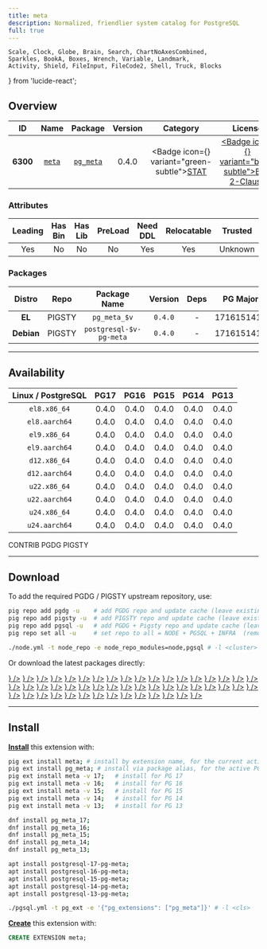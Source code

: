 ```yaml
---
title: meta
description: Normalized, friendlier system catalog for PostgreSQL
full: true
---
```


    Scale, Clock, Globe, Brain, Search, ChartNoAxesCombined,
    Sparkles, BookA, Boxes, Wrench, Variable, Landmark,
    Activity, Shield, FileInput, FileCode2, Shell, Truck, Blocks
} from 'lucide-react';

## Overview

| <TooltipIconButton tooltip="Extension unique identifier" side="top">ID</TooltipIconButton> | <TooltipIconButton tooltip="Extension name" side="top">Name</TooltipIconButton> | <TooltipIconButton tooltip="Package name for installation" side="top">Package</TooltipIconButton> | <TooltipIconButton tooltip="Latest available extension version" side="top">Version</TooltipIconButton> | <TooltipIconButton tooltip="Extension category" side="top">Category</TooltipIconButton> | <TooltipIconButton tooltip="Open source license" side="top">License</TooltipIconButton> | <TooltipIconButton tooltip="Programming language" side="top">Lang</TooltipIconButton> |
|:--------:|:--------:|:----------:|:--------------:|:---------------------------------------:|:------------------------------------------------------:|:----:|
| **6300** | [`meta`](https://github.com/aquameta/meta) | [`pg_meta`](/ext/meta) | 0.4.0 | <Badge icon={<Activity />} variant="green-subtle"><a href="/ext/stat" className="no-underline">STAT</a></Badge> | <a href="/ext/list/license#bsd-2-clause" className="no-underline"><Badge icon={<Scale />} variant="blue-subtle">BSD 2-Clause</Badge></a> | <a href="/ext/list/lang#sql"><Badge icon={<FileCode2 />} variant="green-subtle">SQL</Badge></a> |

### Attributes

| <TooltipIconButton tooltip="The Primary Leading extension in the Package" side="top">Leading</TooltipIconButton> | <TooltipIconButton tooltip="Contains binary utils" side="top">Has Bin</TooltipIconButton> | <TooltipIconButton tooltip="Contains .so shared library files" side="top">Has Lib</TooltipIconButton> | <TooltipIconButton tooltip="Requires preloading via shared_preload_libraries" side="top">PreLoad</TooltipIconButton> | <TooltipIconButton tooltip="Requires CREATE EXTENSION DDL command" side="top">Need DDL</TooltipIconButton> | <TooltipIconButton tooltip="Can be installed in any schema" side="top">Relocatable</TooltipIconButton> | <TooltipIconButton tooltip="Can be created by non-superuser" side="top">Trusted</TooltipIconButton> | <TooltipIconButton tooltip="Schemas used by this extension" side="top">Schemas</TooltipIconButton> |
|:-------:|:-------:|:-------:|:-------:|:--------:|:-----------:|:-------:|:-------:|
| Yes | No | No | No | Yes | Yes | Unknown | - |

### Packages

| <TooltipIconButton tooltip="Linux distribution family, EL or Debian" side="top">Distro</TooltipIconButton> | <TooltipIconButton tooltip="Package repository" side="top">Repo</TooltipIconButton> | <TooltipIconButton tooltip="The RPM/DEB Package Name Pattern (replace $v with real pg major)" side="top">Package Name</TooltipIconButton> | <TooltipIconButton tooltip="Latest package version" side="top">Version</TooltipIconButton> | <TooltipIconButton tooltip="RPM/DEB Package dependencies" side="top">Deps</TooltipIconButton> | <TooltipIconButton tooltip="Available in these PostgreSQL Major Versions" side="top">PG Major</TooltipIconButton> |
|:----------:|:--------:|:------------------------:|:-----------:|:------------:|:------------------:|
|   **EL**   | <Badge variant="amber-subtle"><span className="font-bold">PIGSTY</span></Badge> | `pg_meta_$v` | `0.4.0` | - | <Badge variant="green-subtle">17</Badge><Badge variant="green-subtle">16</Badge><Badge variant="green-subtle">15</Badge><Badge variant="green-subtle">14</Badge><Badge variant="green-subtle">13</Badge> |
| **Debian** | <Badge variant="amber-subtle"><span className="font-bold">PIGSTY</span></Badge> | `postgresql-$v-pg-meta` | `0.4.0` | - | <Badge variant="green-subtle">17</Badge><Badge variant="green-subtle">16</Badge><Badge variant="green-subtle">15</Badge><Badge variant="green-subtle">14</Badge><Badge variant="green-subtle">13</Badge> |



------

## Availability

| <TooltipIconButton tooltip="Linux Distro Arch / PostgreSQL Major Version" side="top">Linux / PostgreSQL </TooltipIconButton> | **PG17** | **PG16** | **PG15** | **PG14** | **PG13** |
|:-----:|:-----:|:-----:|:-----:|:-----:|:-----:|
| `el8.x86_64` | <Badge variant="amber-subtle">0.4.0</Badge> | <Badge variant="amber-subtle">0.4.0</Badge> | <Badge variant="amber-subtle">0.4.0</Badge> | <Badge variant="amber-subtle">0.4.0</Badge> | <Badge variant="amber-subtle">0.4.0</Badge> |
| `el8.aarch64` | <Badge variant="amber-subtle">0.4.0</Badge> | <Badge variant="amber-subtle">0.4.0</Badge> | <Badge variant="amber-subtle">0.4.0</Badge> | <Badge variant="amber-subtle">0.4.0</Badge> | <Badge variant="amber-subtle">0.4.0</Badge> |
| `el9.x86_64` | <Badge variant="amber-subtle">0.4.0</Badge> | <Badge variant="amber-subtle">0.4.0</Badge> | <Badge variant="amber-subtle">0.4.0</Badge> | <Badge variant="amber-subtle">0.4.0</Badge> | <Badge variant="amber-subtle">0.4.0</Badge> |
| `el9.aarch64` | <Badge variant="amber-subtle">0.4.0</Badge> | <Badge variant="amber-subtle">0.4.0</Badge> | <Badge variant="amber-subtle">0.4.0</Badge> | <Badge variant="amber-subtle">0.4.0</Badge> | <Badge variant="amber-subtle">0.4.0</Badge> |
| `d12.x86_64` | <Badge variant="amber-subtle">0.4.0</Badge> | <Badge variant="amber-subtle">0.4.0</Badge> | <Badge variant="amber-subtle">0.4.0</Badge> | <Badge variant="amber-subtle">0.4.0</Badge> | <Badge variant="amber-subtle">0.4.0</Badge> |
| `d12.aarch64` | <Badge variant="amber-subtle">0.4.0</Badge> | <Badge variant="amber-subtle">0.4.0</Badge> | <Badge variant="amber-subtle">0.4.0</Badge> | <Badge variant="amber-subtle">0.4.0</Badge> | <Badge variant="amber-subtle">0.4.0</Badge> |
| `u22.x86_64` | <Badge variant="amber-subtle">0.4.0</Badge> | <Badge variant="amber-subtle">0.4.0</Badge> | <Badge variant="amber-subtle">0.4.0</Badge> | <Badge variant="amber-subtle">0.4.0</Badge> | <Badge variant="amber-subtle">0.4.0</Badge> |
| `u22.aarch64` | <Badge variant="amber-subtle">0.4.0</Badge> | <Badge variant="amber-subtle">0.4.0</Badge> | <Badge variant="amber-subtle">0.4.0</Badge> | <Badge variant="amber-subtle">0.4.0</Badge> | <Badge variant="amber-subtle">0.4.0</Badge> |
| `u24.x86_64` | <Badge variant="amber-subtle">0.4.0</Badge> | <Badge variant="amber-subtle">0.4.0</Badge> | <Badge variant="amber-subtle">0.4.0</Badge> | <Badge variant="amber-subtle">0.4.0</Badge> | <Badge variant="amber-subtle">0.4.0</Badge> |
| `u24.aarch64` | <Badge variant="amber-subtle">0.4.0</Badge> | <Badge variant="amber-subtle">0.4.0</Badge> | <Badge variant="amber-subtle">0.4.0</Badge> | <Badge variant="amber-subtle">0.4.0</Badge> | <Badge variant="amber-subtle">0.4.0</Badge> |

<Badge variant="green-subtle"><span className="font-black">CONTRIB</span></Badge> <Badge variant="blue-subtle"><span className="font-black">PGDG</span></Badge> <Badge variant="amber-subtle"><span className="font-black">PIGSTY</span></Badge>

------

## Download

To add the required PGDG / PIGSTY upstream repository, use:

```bash tab="pig"
pig repo add pgdg -u    # add PGDG repo and update cache (leave existing repos)
pig repo add pigsty -u  # add PIGSTY repo and update cache (leave existing repos)
pig repo add pgsql -u   # add PGDG + Pigsty repo and update cache (leave existing repos)
pig repo set all -u     # set repo to all = NODE + PGSQL + INFRA  (remove existing repos)
```
```bash tab="pigsty"
./node.yml -t node_repo -e node_repo_modules=node,pgsql # -l <cluster>
```

Or download the latest packages directly:

<Files>
    <Folder name="el8.x86_64">
        <a href="https://repo.pigsty.io/yum/pgsql/el8.x86_64/pg_meta_17-0.4.0-1PIGSTY.el8.x86_64.rpm"><File name="pg_meta_17-0.4.0-1PIGSTY.el8.x86_64.rpm" icon={<Package className="text-emerald-500" />} /></a>
        <a href="https://repo.pigsty.io/yum/pgsql/el8.x86_64/pg_meta_16-0.4.0-1PIGSTY.el8.x86_64.rpm"><File name="pg_meta_16-0.4.0-1PIGSTY.el8.x86_64.rpm" icon={<Package className="text-emerald-500" />} /></a>
        <a href="https://repo.pigsty.io/yum/pgsql/el8.x86_64/pg_meta_15-0.4.0-1PIGSTY.el8.x86_64.rpm"><File name="pg_meta_15-0.4.0-1PIGSTY.el8.x86_64.rpm" icon={<Package className="text-emerald-500" />} /></a>
        <a href="https://repo.pigsty.io/yum/pgsql/el8.x86_64/pg_meta_14-0.4.0-1PIGSTY.el8.x86_64.rpm"><File name="pg_meta_14-0.4.0-1PIGSTY.el8.x86_64.rpm" icon={<Package className="text-emerald-500" />} /></a>
        <a href="https://repo.pigsty.io/yum/pgsql/el8.x86_64/pg_meta_13-0.4.0-1PIGSTY.el8.x86_64.rpm"><File name="pg_meta_13-0.4.0-1PIGSTY.el8.x86_64.rpm" icon={<Package className="text-emerald-500" />} /></a>
    </Folder>
    <Folder name="el8.aarch64">
        <a href="https://repo.pigsty.io/yum/pgsql/el8.aarch64/pg_meta_17-0.4.0-1PIGSTY.el8.aarch64.rpm"><File name="pg_meta_17-0.4.0-1PIGSTY.el8.aarch64.rpm" icon={<Package className="text-orange-500" />} /></a>
        <a href="https://repo.pigsty.io/yum/pgsql/el8.aarch64/pg_meta_16-0.4.0-1PIGSTY.el8.aarch64.rpm"><File name="pg_meta_16-0.4.0-1PIGSTY.el8.aarch64.rpm" icon={<Package className="text-orange-500" />} /></a>
        <a href="https://repo.pigsty.io/yum/pgsql/el8.aarch64/pg_meta_15-0.4.0-1PIGSTY.el8.aarch64.rpm"><File name="pg_meta_15-0.4.0-1PIGSTY.el8.aarch64.rpm" icon={<Package className="text-orange-500" />} /></a>
        <a href="https://repo.pigsty.io/yum/pgsql/el8.aarch64/pg_meta_14-0.4.0-1PIGSTY.el8.aarch64.rpm"><File name="pg_meta_14-0.4.0-1PIGSTY.el8.aarch64.rpm" icon={<Package className="text-orange-500" />} /></a>
        <a href="https://repo.pigsty.io/yum/pgsql/el8.aarch64/pg_meta_13-0.4.0-1PIGSTY.el8.aarch64.rpm"><File name="pg_meta_13-0.4.0-1PIGSTY.el8.aarch64.rpm" icon={<Package className="text-orange-500" />} /></a>
    </Folder>
    <Folder name="el9.x86_64">
        <a href="https://repo.pigsty.io/yum/pgsql/el9.x86_64/pg_meta_17-0.4.0-1PIGSTY.el9.x86_64.rpm"><File name="pg_meta_17-0.4.0-1PIGSTY.el9.x86_64.rpm" icon={<Package className="text-emerald-500" />} /></a>
        <a href="https://repo.pigsty.io/yum/pgsql/el9.x86_64/pg_meta_16-0.4.0-1PIGSTY.el9.x86_64.rpm"><File name="pg_meta_16-0.4.0-1PIGSTY.el9.x86_64.rpm" icon={<Package className="text-emerald-500" />} /></a>
        <a href="https://repo.pigsty.io/yum/pgsql/el9.x86_64/pg_meta_15-0.4.0-1PIGSTY.el9.x86_64.rpm"><File name="pg_meta_15-0.4.0-1PIGSTY.el9.x86_64.rpm" icon={<Package className="text-emerald-500" />} /></a>
        <a href="https://repo.pigsty.io/yum/pgsql/el9.x86_64/pg_meta_14-0.4.0-1PIGSTY.el9.x86_64.rpm"><File name="pg_meta_14-0.4.0-1PIGSTY.el9.x86_64.rpm" icon={<Package className="text-emerald-500" />} /></a>
        <a href="https://repo.pigsty.io/yum/pgsql/el9.x86_64/pg_meta_13-0.4.0-1PIGSTY.el9.x86_64.rpm"><File name="pg_meta_13-0.4.0-1PIGSTY.el9.x86_64.rpm" icon={<Package className="text-emerald-500" />} /></a>
    </Folder>
    <Folder name="el9.aarch64">
        <a href="https://repo.pigsty.io/yum/pgsql/el9.aarch64/pg_meta_17-0.4.0-1PIGSTY.el9.aarch64.rpm"><File name="pg_meta_17-0.4.0-1PIGSTY.el9.aarch64.rpm" icon={<Package className="text-orange-500" />} /></a>
        <a href="https://repo.pigsty.io/yum/pgsql/el9.aarch64/pg_meta_16-0.4.0-1PIGSTY.el9.aarch64.rpm"><File name="pg_meta_16-0.4.0-1PIGSTY.el9.aarch64.rpm" icon={<Package className="text-orange-500" />} /></a>
        <a href="https://repo.pigsty.io/yum/pgsql/el9.aarch64/pg_meta_15-0.4.0-1PIGSTY.el9.aarch64.rpm"><File name="pg_meta_15-0.4.0-1PIGSTY.el9.aarch64.rpm" icon={<Package className="text-orange-500" />} /></a>
        <a href="https://repo.pigsty.io/yum/pgsql/el9.aarch64/pg_meta_14-0.4.0-1PIGSTY.el9.aarch64.rpm"><File name="pg_meta_14-0.4.0-1PIGSTY.el9.aarch64.rpm" icon={<Package className="text-orange-500" />} /></a>
        <a href="https://repo.pigsty.io/yum/pgsql/el9.aarch64/pg_meta_13-0.4.0-1PIGSTY.el9.aarch64.rpm"><File name="pg_meta_13-0.4.0-1PIGSTY.el9.aarch64.rpm" icon={<Package className="text-orange-500" />} /></a>
    </Folder>
    <Folder name="d12.x86_64">
        <a href="https://repo.pigsty.io/apt/pgsql/bookworm/pool/main/p/pg-meta/postgresql-17-pg-meta_0.4.0-1PIGSTY~bookworm_amd64.deb"><File name="postgresql-17-pg-meta_0.4.0-1PIGSTY~bookworm_amd64.deb" icon={<Box className="text-emerald-500" />} /></a>
        <a href="https://repo.pigsty.io/apt/pgsql/bookworm/pool/main/p/pg-meta/postgresql-16-pg-meta_0.4.0-1PIGSTY~bookworm_amd64.deb"><File name="postgresql-16-pg-meta_0.4.0-1PIGSTY~bookworm_amd64.deb" icon={<Box className="text-emerald-500" />} /></a>
        <a href="https://repo.pigsty.io/apt/pgsql/bookworm/pool/main/p/pg-meta/postgresql-15-pg-meta_0.4.0-1PIGSTY~bookworm_amd64.deb"><File name="postgresql-15-pg-meta_0.4.0-1PIGSTY~bookworm_amd64.deb" icon={<Box className="text-emerald-500" />} /></a>
        <a href="https://repo.pigsty.io/apt/pgsql/bookworm/pool/main/p/pg-meta/postgresql-14-pg-meta_0.4.0-1PIGSTY~bookworm_amd64.deb"><File name="postgresql-14-pg-meta_0.4.0-1PIGSTY~bookworm_amd64.deb" icon={<Box className="text-emerald-500" />} /></a>
        <a href="https://repo.pigsty.io/apt/pgsql/bookworm/pool/main/p/pg-meta/postgresql-13-pg-meta_0.4.0-1PIGSTY~bookworm_amd64.deb"><File name="postgresql-13-pg-meta_0.4.0-1PIGSTY~bookworm_amd64.deb" icon={<Box className="text-emerald-500" />} /></a>
    </Folder>
    <Folder name="d12.aarch64">
        <a href="https://repo.pigsty.io/apt/pgsql/bookworm/pool/main/p/pg-meta/postgresql-17-pg-meta_0.4.0-1PIGSTY~bookworm_arm64.deb"><File name="postgresql-17-pg-meta_0.4.0-1PIGSTY~bookworm_arm64.deb" icon={<Box className="text-orange-500" />} /></a>
        <a href="https://repo.pigsty.io/apt/pgsql/bookworm/pool/main/p/pg-meta/postgresql-16-pg-meta_0.4.0-1PIGSTY~bookworm_arm64.deb"><File name="postgresql-16-pg-meta_0.4.0-1PIGSTY~bookworm_arm64.deb" icon={<Box className="text-orange-500" />} /></a>
        <a href="https://repo.pigsty.io/apt/pgsql/bookworm/pool/main/p/pg-meta/postgresql-15-pg-meta_0.4.0-1PIGSTY~bookworm_arm64.deb"><File name="postgresql-15-pg-meta_0.4.0-1PIGSTY~bookworm_arm64.deb" icon={<Box className="text-orange-500" />} /></a>
        <a href="https://repo.pigsty.io/apt/pgsql/bookworm/pool/main/p/pg-meta/postgresql-14-pg-meta_0.4.0-1PIGSTY~bookworm_arm64.deb"><File name="postgresql-14-pg-meta_0.4.0-1PIGSTY~bookworm_arm64.deb" icon={<Box className="text-orange-500" />} /></a>
        <a href="https://repo.pigsty.io/apt/pgsql/bookworm/pool/main/p/pg-meta/postgresql-13-pg-meta_0.4.0-1PIGSTY~bookworm_arm64.deb"><File name="postgresql-13-pg-meta_0.4.0-1PIGSTY~bookworm_arm64.deb" icon={<Box className="text-orange-500" />} /></a>
    </Folder>
    <Folder name="u22.x86_64">
        <a href="https://repo.pigsty.io/apt/pgsql/jammy/pool/main/p/pg-meta/postgresql-17-pg-meta_0.4.0-1PIGSTY~jammy_amd64.deb"><File name="postgresql-17-pg-meta_0.4.0-1PIGSTY~jammy_amd64.deb" icon={<Box className="text-emerald-500" />} /></a>
        <a href="https://repo.pigsty.io/apt/pgsql/jammy/pool/main/p/pg-meta/postgresql-16-pg-meta_0.4.0-1PIGSTY~jammy_amd64.deb"><File name="postgresql-16-pg-meta_0.4.0-1PIGSTY~jammy_amd64.deb" icon={<Box className="text-emerald-500" />} /></a>
        <a href="https://repo.pigsty.io/apt/pgsql/jammy/pool/main/p/pg-meta/postgresql-15-pg-meta_0.4.0-1PIGSTY~jammy_amd64.deb"><File name="postgresql-15-pg-meta_0.4.0-1PIGSTY~jammy_amd64.deb" icon={<Box className="text-emerald-500" />} /></a>
        <a href="https://repo.pigsty.io/apt/pgsql/jammy/pool/main/p/pg-meta/postgresql-14-pg-meta_0.4.0-1PIGSTY~jammy_amd64.deb"><File name="postgresql-14-pg-meta_0.4.0-1PIGSTY~jammy_amd64.deb" icon={<Box className="text-emerald-500" />} /></a>
        <a href="https://repo.pigsty.io/apt/pgsql/jammy/pool/main/p/pg-meta/postgresql-13-pg-meta_0.4.0-1PIGSTY~jammy_amd64.deb"><File name="postgresql-13-pg-meta_0.4.0-1PIGSTY~jammy_amd64.deb" icon={<Box className="text-emerald-500" />} /></a>
    </Folder>
    <Folder name="u22.aarch64">
        <a href="https://repo.pigsty.io/apt/pgsql/jammy/pool/main/p/pg-meta/postgresql-17-pg-meta_0.4.0-1PIGSTY~jammy_arm64.deb"><File name="postgresql-17-pg-meta_0.4.0-1PIGSTY~jammy_arm64.deb" icon={<Box className="text-orange-500" />} /></a>
        <a href="https://repo.pigsty.io/apt/pgsql/jammy/pool/main/p/pg-meta/postgresql-16-pg-meta_0.4.0-1PIGSTY~jammy_arm64.deb"><File name="postgresql-16-pg-meta_0.4.0-1PIGSTY~jammy_arm64.deb" icon={<Box className="text-orange-500" />} /></a>
        <a href="https://repo.pigsty.io/apt/pgsql/jammy/pool/main/p/pg-meta/postgresql-15-pg-meta_0.4.0-1PIGSTY~jammy_arm64.deb"><File name="postgresql-15-pg-meta_0.4.0-1PIGSTY~jammy_arm64.deb" icon={<Box className="text-orange-500" />} /></a>
        <a href="https://repo.pigsty.io/apt/pgsql/jammy/pool/main/p/pg-meta/postgresql-14-pg-meta_0.4.0-1PIGSTY~jammy_arm64.deb"><File name="postgresql-14-pg-meta_0.4.0-1PIGSTY~jammy_arm64.deb" icon={<Box className="text-orange-500" />} /></a>
        <a href="https://repo.pigsty.io/apt/pgsql/jammy/pool/main/p/pg-meta/postgresql-13-pg-meta_0.4.0-1PIGSTY~jammy_arm64.deb"><File name="postgresql-13-pg-meta_0.4.0-1PIGSTY~jammy_arm64.deb" icon={<Box className="text-orange-500" />} /></a>
    </Folder>
    <Folder name="u24.x86_64">
        <a href="https://repo.pigsty.io/apt/pgsql/noble/pool/main/p/pg-meta/postgresql-17-pg-meta_0.4.0-1PIGSTY~noble_amd64.deb"><File name="postgresql-17-pg-meta_0.4.0-1PIGSTY~noble_amd64.deb" icon={<Box className="text-emerald-500" />} /></a>
        <a href="https://repo.pigsty.io/apt/pgsql/noble/pool/main/p/pg-meta/postgresql-16-pg-meta_0.4.0-1PIGSTY~noble_amd64.deb"><File name="postgresql-16-pg-meta_0.4.0-1PIGSTY~noble_amd64.deb" icon={<Box className="text-emerald-500" />} /></a>
        <a href="https://repo.pigsty.io/apt/pgsql/noble/pool/main/p/pg-meta/postgresql-15-pg-meta_0.4.0-1PIGSTY~noble_amd64.deb"><File name="postgresql-15-pg-meta_0.4.0-1PIGSTY~noble_amd64.deb" icon={<Box className="text-emerald-500" />} /></a>
        <a href="https://repo.pigsty.io/apt/pgsql/noble/pool/main/p/pg-meta/postgresql-14-pg-meta_0.4.0-1PIGSTY~noble_amd64.deb"><File name="postgresql-14-pg-meta_0.4.0-1PIGSTY~noble_amd64.deb" icon={<Box className="text-emerald-500" />} /></a>
        <a href="https://repo.pigsty.io/apt/pgsql/noble/pool/main/p/pg-meta/postgresql-13-pg-meta_0.4.0-1PIGSTY~noble_amd64.deb"><File name="postgresql-13-pg-meta_0.4.0-1PIGSTY~noble_amd64.deb" icon={<Box className="text-emerald-500" />} /></a>
    </Folder>
    <Folder name="u24.aarch64">
        <a href="https://repo.pigsty.io/apt/pgsql/noble/pool/main/p/pg-meta/postgresql-17-pg-meta_0.4.0-1PIGSTY~noble_arm64.deb"><File name="postgresql-17-pg-meta_0.4.0-1PIGSTY~noble_arm64.deb" icon={<Box className="text-orange-500" />} /></a>
        <a href="https://repo.pigsty.io/apt/pgsql/noble/pool/main/p/pg-meta/postgresql-16-pg-meta_0.4.0-1PIGSTY~noble_arm64.deb"><File name="postgresql-16-pg-meta_0.4.0-1PIGSTY~noble_arm64.deb" icon={<Box className="text-orange-500" />} /></a>
        <a href="https://repo.pigsty.io/apt/pgsql/noble/pool/main/p/pg-meta/postgresql-15-pg-meta_0.4.0-1PIGSTY~noble_arm64.deb"><File name="postgresql-15-pg-meta_0.4.0-1PIGSTY~noble_arm64.deb" icon={<Box className="text-orange-500" />} /></a>
        <a href="https://repo.pigsty.io/apt/pgsql/noble/pool/main/p/pg-meta/postgresql-14-pg-meta_0.4.0-1PIGSTY~noble_arm64.deb"><File name="postgresql-14-pg-meta_0.4.0-1PIGSTY~noble_arm64.deb" icon={<Box className="text-orange-500" />} /></a>
        <a href="https://repo.pigsty.io/apt/pgsql/noble/pool/main/p/pg-meta/postgresql-13-pg-meta_0.4.0-1PIGSTY~noble_arm64.deb"><File name="postgresql-13-pg-meta_0.4.0-1PIGSTY~noble_arm64.deb" icon={<Box className="text-orange-500" />} /></a>
    </Folder>
</Files>

------

## Install

[**Install**](/docs/pgsql/extension/install) this extension with:

```bash tab="pig"
pig ext install meta; # install by extension name, for the current active PG version
pig ext install pg_meta; # install via package alias, for the active PG version
pig ext install meta -v 17;   # install for PG 17
pig ext install meta -v 16;   # install for PG 16
pig ext install meta -v 15;   # install for PG 15
pig ext install meta -v 14;   # install for PG 14
pig ext install meta -v 13;   # install for PG 13
```
```bash tab="yum" 
dnf install pg_meta_17;
dnf install pg_meta_16;
dnf install pg_meta_15;
dnf install pg_meta_14;
dnf install pg_meta_13;
```
```bash tab="apt" 
apt install postgresql-17-pg-meta;
apt install postgresql-16-pg-meta;
apt install postgresql-15-pg-meta;
apt install postgresql-14-pg-meta;
apt install postgresql-13-pg-meta;
```
```bash tab="ansible"
./pgsql.yml -t pg_ext -e '{"pg_extensions": ["pg_meta"]}' # -l <cls>
```

[**Create**](/docs/pgsql/extension/create) this extension with:

```sql
CREATE EXTENSION meta;
```


